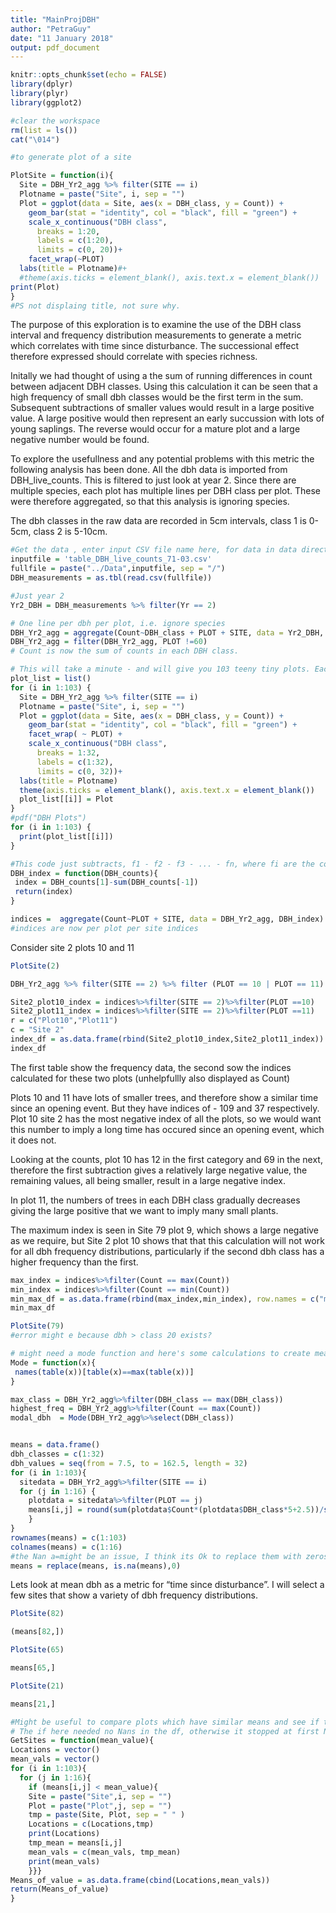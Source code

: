 ```yaml
---
title: "MainProjDBH"
author: "PetraGuy"
date: "11 January 2018"
output: pdf_document
---
```


```r
knitr::opts_chunk$set(echo = FALSE)
library(dplyr)
library(plyr)
library(ggplot2)
```



```r
#clear the workspace
rm(list = ls())
cat("\014")
```
```r
#to generate plot of a site

PlotSite = function(i){
  Site = DBH_Yr2_agg %>% filter(SITE == i)
  Plotname = paste("Site", i, sep = "")
  Plot = ggplot(data = Site, aes(x = DBH_class, y = Count)) +
    geom_bar(stat = "identity", col = "black", fill = "green") +
    scale_x_continuous("DBH class",
      breaks = 1:20,
      labels = c(1:20),
      limits = c(0, 20))+
    facet_wrap(~PLOT)
  labs(title = Plotname)#+
  #theme(axis.ticks = element_blank(), axis.text.x = element_blank())
print(Plot)
}
#PS not displaing title, not sure why.
```

The purpose of this exploration is to examine the use of the DBH class interval and frequency distribution measurements to generate a metric which correlates with time since disturbance. The successional effect therefore expressed should correlate with species richness. 

Initally we had thought of using a the sum of running differences in count between adjacent DBH classes. Using this calculation it can be seen that a high frequency of small dbh classes would be the first term in the sum. Subsequent subtractions of smaller values would result in a large positive value. A large positive would then represent an early succussion with lots of young saplings. The reverse would occur for a mature plot and a large negative number would be found.

To explore the usefullness and any potential problems with this metric the following analysis has been done. All the dbh data is imported from DBH_live_counts. This is filtered to just look at year 2. Since there are multiple species, each plot has multiple lines per DBH class per plot. These were therefore aggregated, so that this analysis is ignoring species.

The dbh classes in the raw data are recorded in 5cm intervals, class 1 is 0-5cm, class 2 is 5-10cm. 

```r
#Get the data , enter input CSV file name here, for data in data directory
inputfile = 'table_DBH_live_counts_71-03.csv'
fullfile = paste("../Data",inputfile, sep = "/")
DBH_measurements = as.tbl(read.csv(fullfile))
```


```r
#Just year 2
Yr2_DBH = DBH_measurements %>% filter(Yr == 2)

```



```r
# One line per dbh per plot, i.e. ignore species
DBH_Yr2_agg = aggregate(Count~DBH_class + PLOT + SITE, data = Yr2_DBH, sum) 
DBH_Yr2_agg = filter(DBH_Yr2_agg, PLOT !=60)
# Count is now the sum of counts in each DBH class.

```



```r
# This will take a minute - and will give you 103 teeny tiny plots. Each plot is a site and contains 16 smaller subplots showing frequency distrib of dbh classes in each plot.
plot_list = list()
for (i in 1:103) {
  Site = DBH_Yr2_agg %>% filter(SITE == i)
  Plotname = paste("Site", i, sep = "")
  Plot = ggplot(data = Site, aes(x = DBH_class, y = Count)) +
    geom_bar(stat = "identity", col = "black", fill = "green") +
    facet_wrap( ~ PLOT) +
    scale_x_continuous("DBH class",
      breaks = 1:32,
      labels = c(1:32),
      limits = c(0, 32))+
  labs(title = Plotname)
  theme(axis.ticks = element_blank(), axis.text.x = element_blank())
  plot_list[[i]] = Plot
}
#pdf("DBH Plots")
for (i in 1:103) {
  print(plot_list[[i]])
}

```


```r

#This code just subtracts, f1 - f2 - f3 - ... - fn, where fi are the counts in each class
DBH_index = function(DBH_counts){
 index = DBH_counts[1]-sum(DBH_counts[-1])
 return(index)
}

indices =  aggregate(Count~PLOT + SITE, data = DBH_Yr2_agg, DBH_index)
#indices are now per plot per site indices
```

Consider site 2 plots 10 and 11

```r

PlotSite(2)
```

```r
DBH_Yr2_agg %>% filter(SITE == 2) %>% filter (PLOT == 10 | PLOT == 11)

```
```r

Site2_plot10_index = indices%>%filter(SITE == 2)%>%filter(PLOT ==10)
Site2_plot11_index = indices%>%filter(SITE == 2)%>%filter(PLOT ==11)
r = c("Plot10","Plot11")
c = "Site 2"
index_df = as.data.frame(rbind(Site2_plot10_index,Site2_plot11_index))
index_df
```
The first table show the frequency data, the second sow the indices calculated for these two plots (unhelpfullly also displayed as Count)

Plots 10 and 11 have lots of smaller trees, and therefore show a similar time since an opening event. But they have indices of - 109 and 37 respectively. Plot 10 site 2 has the most negative index of all the plots, so we would want this number to imply a long time has occured since an opening event, which it does not.

Looking at the counts, plot 10 has 12 in the first category and 69 in the next, therefore the first subtraction gives a relatively large negative value, the remaining values, all being smaller, result in a large negative index.

In plot 11, the numbers of trees in each DBH class gradually decreases giving the large positive that we want to imply many small plants.

The maximum index is seen in Site 79 plot 9, which shows a large negative as we require, but Site 2 plot 10 shows that that this calculation will not work for all dbh frequency distributions, particularly if the second dbh class has a higher frequency than the first.

```r
max_index = indices%>%filter(Count == max(Count))
min_index = indices%>%filter(Count == min(Count))
min_max_df = as.data.frame(rbind(max_index,min_index), row.names = c("max index", "min index"))
min_max_df
```




```r
PlotSite(79)
#error might e because dbh > class 20 exists?
```



```r
# might need a mode function and here's some calculations to create means etc.
Mode = function(x){
 names(table(x))[table(x)==max(table(x))]
}

max_class = DBH_Yr2_agg%>%filter(DBH_class == max(DBH_class))
highest_freq = DBH_Yr2_agg%>%filter(Count == max(Count))
modal_dbh  = Mode(DBH_Yr2_agg%>%select(DBH_class))


means = data.frame()
dbh_classes = c(1:32)
dbh_values = seq(from = 7.5, to = 162.5, length = 32)
for (i in 1:103){
  sitedata = DBH_Yr2_agg%>%filter(SITE == i)
  for (j in 1:16) {
    plotdata = sitedata%>%filter(PLOT == j)
    means[i,j] = round(sum(plotdata$Count*(plotdata$DBH_class*5+2.5))/sum(plotdata$Count), digits = 2)
    }
}
rownames(means) = c(1:103)
colnames(means) = c(1:16)
#the Nan a=might be an issue, I think its Ok to replace them with zeros
means = replace(means, is.na(means),0)

```

Lets look at mean dbh as a metric for "time since disturbance". I will select a few sites that show a variety of dbh frequency distributions.

```r
PlotSite(82)
```
```r
(means[82,])
```

```r
PlotSite(65)
```

```r
means[65,]
```

```r
PlotSite(21)
```



```r
means[21,]

```
```r

#Might be useful to compare plots which have similar means and see if the dbh distribution looks similar
# The if here needed no Nans in the df, otherwise it stopped at first Nan it cae across
GetSites = function(mean_value){
Locations = vector()
mean_vals = vector()
for (i in 1:103){
  for (j in 1:16){
    if (means[i,j] < mean_value){
    Site = paste("Site",i, sep = "")
    Plot = paste("Plot",j, sep = "")
    tmp = paste(Site, Plot, sep = " " )
    Locations = c(Locations,tmp)
    print(Locations)
    tmp_mean = means[i,j]
    mean_vals = c(mean_vals, tmp_mean)
    print(mean_vals)
    }}}
Means_of_value = as.data.frame(cbind(Locations,mean_vals))
return(Means_of_value)
}

```


